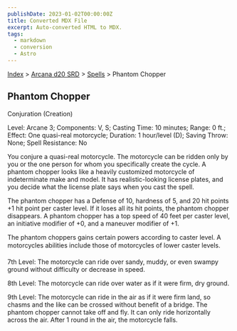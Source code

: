 ```yaml
---
publishDate: 2023-01-02T00:00:00Z
title: Converted MDX File
excerpt: Auto-converted HTML to MDX.
tags:
  - markdown
  - conversion
  - Astro
---
```


[Index](-index) > [Arcana d20 SRD](arcana-d20-srd-index) > [Spells](arcana-d20-srd-spells-index) > Phantom Chopper

## Phantom Chopper

Conjuration (Creation)

Level: Arcane 3; Components: V, S; Casting Time: 10 minutes; Range: 0 ft.; Effect: One quasi-real motorcycle; Duration: 1 hour/level (D); Saving Throw: None; Spell Resistance: No

You conjure a quasi-real motorcycle. The motorcycle can be ridden only by you or the one person for whom you specifically create the cycle. A phantom chopper looks like a heavily customized motorcycle of indeterminate make and model. It has realistic-looking license plates, and you decide what the license plate says when you cast the spell.

The phantom chopper has a Defense of 10, hardness of 5, and 20 hit points +1 hit point per caster level. If it loses all its hit points, the phantom chopper disappears. A phantom chopper has a top speed of 40 feet per caster level, an initiative modifier of +0, and a maneuver modifier of +1.

The phantom choppers gains certain powers according to caster level. A motorcycles abilities include those of motorcycles of lower caster levels.

7th Level: The motorcycle can ride over sandy, muddy, or even swampy ground without difficulty or decrease in speed.

8th Level: The motorcycle can ride over water as if it were firm, dry ground.

9th Level: The motorcycle can ride in the air as if it were firm land, so chasms and the like can be crossed without benefit of a bridge. The phantom chopper cannot take off and fly. It can only ride horizontally across the air. After 1 round in the air, the motorcycle falls.

